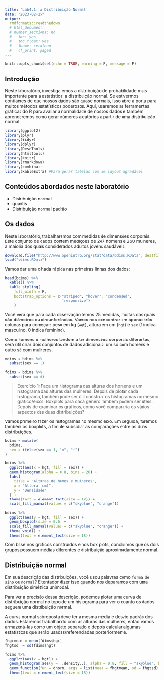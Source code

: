 ```yaml
---
title: 'Lab4.1: A Distribuição Normal'
date: "2023-02-25"
output:
  rmdformats::readthedown
  # html_document:
  # number_sections: no
  #   toc: yes
  #   toc_float: yes
  #   theme: cerulean
  #   df_print: paged
---
```


```r
knitr::opts_chunk$set(echo = TRUE, warning = F, message = F)
```


## Introdução


Neste laboratório, investigaremos a distribuição de probabilidade mais importante para a estatística: a distribuição normal. Se estivermos confiantes de que nossos dados são quase normais, isso abre a porta para muitos métodos estatísticos poderosos. Aqui, usaremos as ferramentas gráficas do R para avaliar a normalidade de nossos dados e também aprenderemos como gerar números aleatórios a partir de uma distribuição normal.


```r
library(ggplot2)
library(plyr)
library(tidyr)
library(dplyr)
library(DescTools)
library(htmltools)
library(knitr)
library(rmarkdown)
library(combinat)
library(kableExtra) #Para gerar tabelas com um layout agradável
```


## Conteúdos abordados neste laboratório


* Distribuição normal
* quantis
* Distribuição normal padrão


## Os dados

Neste laboratório, trabalharemos com medidas de dimensões corporais. Este conjunto de dados contém medições de 247 homens e 260 mulheres, a maioria dos quais considerados adultos jovens saudáveis.


```r
download.file("http://www.openintro.org/stat/data/bdims.RData", destfile = "bdims.RData")
load("bdims.RData")
```


Vamos dar uma olhada rápida nas primeiras linhas dos dados:


```r
head(bdims) %>%
  kable() %>%
  kable_styling(
    full_width = F, 
    bootstrap_options = c("striped", "hover", "condensed",
                          "responsive")
    )
```



Você verá que para cada observação temos 25 medidas, muitas das quais são diâmetros ou circunferências. Vamos nos concentrar em apenas três colunas para começar: peso em kg (`wgt`), altura em cm (`hgt`) e `sex` (1 indica masculino, 0 indica feminino).

Como homens e mulheres tendem a ter dimensões corporais diferentes, será útil criar dois conjuntos de dados adicionais: um só com homens e outro só com mulheres.


```r
mdims = bdims %>%
  subset(sex == 1)

fdims = bdims %>%
  subset(sex == 0)
```


> Exercício 1: Faça um histograma das alturas dos homens e um histograma das alturas das mulheres. Depois de plotar cada histograma, também pode ser útil construir os histogramas no mesmo gráfico/eixos. Boxplots para cada gênero também podem ser úteis. Depois de examinar os gráficos, como você compararia os vários aspectos das duas distribuições?


Vamos primeiro fazer os histogramas no mesmo eixo. Em seguida, faremos também os boxplots, a fim de subsidiar as comparações entre as duas distribuições.


```r
bdims = mutate(
  bdims,
  sex = ifelse(sex == 1, "m", "f")
)

bdims %>%
  ggplot(aes(x = hgt, fill = sex)) + 
  geom_histogram(alpha = 0.8, bins = 20) + 
  labs(
    title = "Alturas de homes e mulheres",
    x = "Altura (cm)",
    y = "Densidade"
  ) + 
  theme(text = element_text(size = 18)) + 
  scale_fill_manual(values = c("skyblue", "orange"))

bdims %>%
  ggplot(aes(y = hgt, fill = sex)) + 
  geom_boxplot(size = 0.6) + 
  scale_fill_manual(values = c("skyblue", "orange")) +
  theme_void() + 
  theme(text = element_text(size = 18))
```


Com base nos gráficos construídos e nos box plots, concluímos que os dois grupos possuem médias diferentes e distribuição aproximadamente normal.


## Distribuição normal


Em sua descrição das distribuições, você usou palavras como `forma de sino` ou `normal`? É tentador dizer isso quando nos deparamos com uma distribuição simétrica unimodal.

Para ver a precisão dessa descrição, podemos plotar uma curva de distribuição normal no topo de um histograma para ver o quanto os dados seguem uma distribuição normal.

A curva normal sobreposta deve ter a mesma média e desvio padrão dos dados. Estaremos trabalhando com as alturas das mulheres, então vamos armazená-las como um objeto separado e depois calcular algumas estatísticas que serão usadas/referenciadas posteriormente.


```r
fhgtmean = mean(fdims$hgt)
fhgtsd  = sd(fdims$hgt)
```


```r
fdims %>%
  ggplot(aes(x = hgt)) + 
  geom_histogram(aes(y = ..density..), alpha = 0.8, fill = "skyblue", bins = 20) + 
  geom_function(fun = dnorm, args = list(mean = fhgtmean, sd = fhgtsd), col = "red", linewidth = 1) + 
  theme(text = element_text(size = 18))
```

